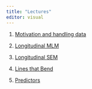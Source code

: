 ```yaml
---
title: "Lectures"
editor: visual
---
```


1.  [Motivation and handling data](intro-1.qmd)

2.  [Longitudinal MLM](mlm-2.qmd)

3.  [Longitudinal SEM](sem-3.qmd)

4.  [Lines that Bend](bends-4.qmd)

5.  [Predictors](conditional-5.qmd)